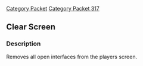 [[Category Packet]]
[[Category Packet 317]]
{{packet|name=Clear screen|description=Clears the screen of all open interfaces.|opcode=219|type=Fixed|length=0|revision=317}}
== Clear Screen ==

=== Description ===

Removes all open interfaces from the players screen.